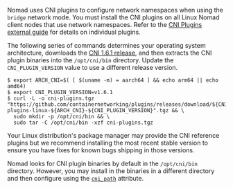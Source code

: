 Nomad uses CNI plugins to configure network namespaces when using the `bridge`
network mode. You must install the CNI plugins on all Linux Nomad client nodes
that use network namespaces. Refer to the [CNI Plugins external
guide](https://www.cni.dev/plugins/current/) for details on individual plugins.

The following series of commands determines your operating system architecture,
downloads the [CNI 1.6.1
release](https://github.com/containernetworking/plugins/releases/tag/v1.6.1),
and then extracts the CNI plugin binaries into the `/opt/cni/bin` directory.
Update the `CNI_PLUGIN_VERSION` value to use a different release version.

```shell-session
$ export ARCH_CNI=$( [ $(uname -m) = aarch64 ] && echo arm64 || echo amd64)
$ export CNI_PLUGIN_VERSION=v1.6.1
$ curl -L -o cni-plugins.tgz "https://github.com/containernetworking/plugins/releases/download/${CNI_PLUGIN_VERSION}/cni-plugins-linux-${ARCH_CNI}-${CNI_PLUGIN_VERSION}".tgz && \
  sudo mkdir -p /opt/cni/bin && \
  sudo tar -C /opt/cni/bin -xzf cni-plugins.tgz
```

Your Linux distribution's package manager may provide the CNI reference plugins
but we recommend installing the most recent stable version to ensure you have
fixes for known bugs shipping in those versions.

Nomad looks for CNI plugin binaries by default in the `/opt/cni/bin` directory.
However, you may install in the binaries in a different directory and then
configure using the [`cni_path`](/nomad/docs/configuration/client#cni_path)
attribute.
